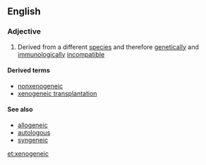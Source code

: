 ==English==

===Adjective===
{{en-adj|-}}

# {{lb|en|genetics}} Derived from a different [[species]] and therefore [[genetically]] and [[immunologically]] [[incompatible]]

====Derived terms====
* [[nonxenogeneic]]
* [[xenogeneic transplantation]]

====See also====
* [[allogeneic]]
* [[autologous]]
* [[syngeneic]]

[[et:xenogeneic]]